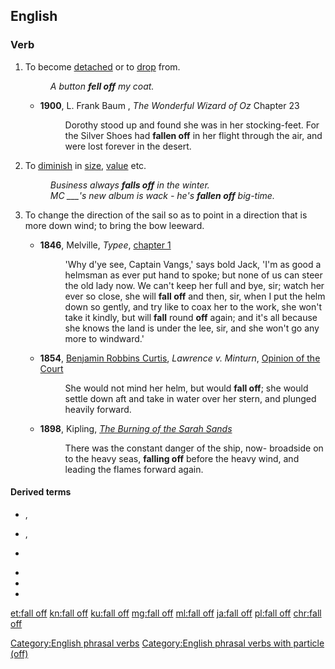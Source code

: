 ==English==

===Verb===
{{en-verb|head=[[to]] [[fall]] [[off]]|falls off|falling off|fell off|fallen off}}

# {{label|en|transitive|and|intransitive}} To become [[detached]] or to [[drop]] from.
#: ''A button '''fell off''' my coat.''
#* '''1900''', L. Frank Baum , ''The Wonderful Wizard of Oz'' Chapter 23
#*: Dorothy stood up and found she was in her stocking-feet. For the Silver Shoes had '''fallen off''' in her flight through the air, and were lost forever in the desert.
# {{label|en|intransitive}} To [[diminish]] in [[size]], [[value]] etc.
#: ''Business always '''falls off''' in the winter.''
#: ''MC ___'s new album is wack - he's '''fallen off''' big-time.''
# {{label|en|nautical}} To change the direction of the sail so as to point in a direction that is more down wind; to bring the bow leeward.
#* '''1846''', Melville, ''Typee'', [[s:Typee/Chapter 1|chapter 1]]
#*: 'Why d'ye see, Captain Vangs,' says bold Jack, 'I'm as good a helmsman as ever put hand to spoke; but none of us can steer the old lady now. We can't keep her full and bye, sir; watch her ever so close, she will '''fall off''' and then, sir, when I put the helm down so gently, and try like to coax her to the work, she won't take it kindly, but will '''fall''' round '''off''' again; and it's all because she knows the land is under the lee, sir, and she won't go any more to windward.'
#* '''1854''', [[w:Benjamin Robbins Curtis|Benjamin Robbins Curtis]], ''Lawrence v. Minturn'', [[s:Lawrence v. Minturn/Opinion of the Court|Opinion of the Court]]
#*: She would not mind her helm, but would '''fall off'''; she would settle down aft and take in water over her stern, and plunged heavily forward.
#* '''1898''', Kipling, ''[[s:The Burning of the Sarah Sands|The Burning of the Sarah Sands]]''
#*: There was the constant danger of the ship, now- broadside on to the heavy seas, '''falling off''' before the heavy wind, and leading the flames forward again.

====Derived terms====
{{rel-top|Terms derived from ''fall off''}}
* {{l|en|falling off}}, {{l|en|falling-off}}<!--noun-->
* {{l|en|fall-off}}, {{l|en|falloff}}<!--noun-->
* {{l|en|fall off the back of a lorry}}
{{rel-mid}}
* {{l|en|fall off the turnip truck}}
* {{l|en|fall off the wagon}}
* {{l|en|the wheels fell off}}<!--figurative sense is idiomatic-->
{{rel-bottom}}

[[Category:English phrasal verbs]]
[[Category:English phrasal verbs with particle (off)]]

[[et:fall off]]
[[kn:fall off]]
[[ku:fall off]]
[[mg:fall off]]
[[ml:fall off]]
[[ja:fall off]]
[[pl:fall off]]
[[chr:fall off]]